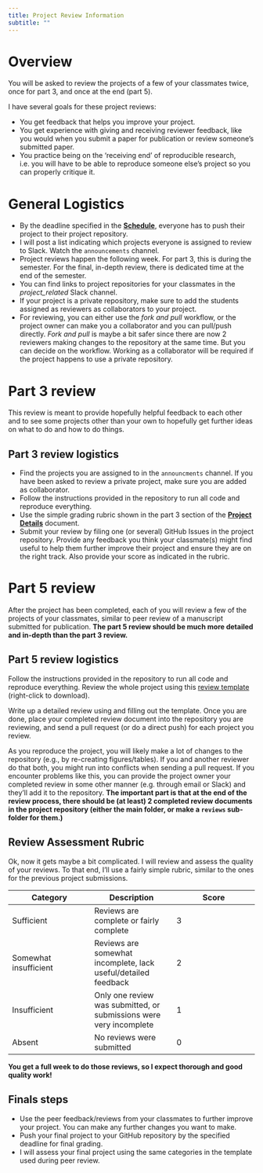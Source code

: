 ```yaml
---
title: Project Review Information 
subtitle: ""
---
```


# Overview

You will be asked to review the projects of a few of your classmates
twice, once for part 3, and once at the end (part 5).

I have several goals for these project reviews:

-   You get feedback that helps you improve your project.
-   You get experience with giving and receiving reviewer feedback, like
    you would when you submit a paper for publication or review
    someone's submitted paper.
-   You practice being on the 'receiving end' of reproducible research,
    i.e. you will have to be able to reproduce someone else's project so
    you can properly critique it.

# General Logistics

-   By the deadline specified in the
    [**Schedule**](../courseinfo/Course_Schedule.qmd), everyone has to
    push their project to their project repository.
-   I will post a list indicating which projects everyone is assigned to
    review to Slack. Watch the `announcements` channel.
-   Project reviews happen the following week. For part 3, this is
    during the semester. For the final, in-depth review, there is
    dedicated time at the end of the semester.
-   You can find links to project repositories for your classmates in
    the *project_related* Slack channel.
-   If your project is a private repository, make sure to add the
    students assigned as reviewers as collaborators to your project.
-   For reviewing, you can either use the *fork and pull* workflow, or
    the project owner can make you a collaborator and you can pull/push
    directly. *Fork and pull* is maybe a bit safer since there are now 2
    reviewers making changes to the repository at the same time. But you
    can decide on the workflow. Working as a collaborator will be
    required if the project happens to use a private repository.

# Part 3 review

This review is meant to provide hopefully helpful feedback to each other
and to see some projects other than your own to hopefully get further
ideas on what to do and how to do things.

## Part 3 review logistics

-   Find the projects you are assigned to in the `announcments` channel.
    If you have been asked to review a private project, make sure you
    are added as collaborator.
-   Follow the instructions provided in the repository to run all code
    and reproduce everything.
-   Use the simple grading rubric shown in the part 3 section of the
    [**Project Details**](Project_Details.qmd#sec-part-3) document.
-   Submit your review by filing one (or several) GitHub Issues in the
    project repository. Provide any feedback you think your classmate(s)
    might find useful to help them further improve their project and
    ensure they are on the right track. Also provide your score as
    indicated in the rubric.

# Part 5 review

After the project has been completed, each of you will review a few of
the projects of your classmates, similar to peer review of a manuscript
submitted for publication. **The part 5 review should be much more
detailed and in-depth than the part 3 review.**

## Part 5 review logistics

Follow the instructions provided in the repository to run all code and
reproduce everything. Review the whole project using this [review
template](https://raw.githubusercontent.com/andreashandel/MADAcourse/main/project/templatefiles/Project_Review_Template.qmd)
(right-click to download).

Write up a detailed review using and filling out the template. Once you
are done, place your completed review document into the repository you
are reviewing, and send a pull request (or do a direct push) for each
project you review.

::: note
As you reproduce the project, you will likely make a lot of changes to
the repository (e.g., by re-creating figures/tables). If you and another
reviewer do that both, you might run into conflicts when sending a pull
request. If you encounter problems like this, you can provide the
project owner your completed review in some other manner (e.g. through
email or Slack) and they'll add it to the repository. **The important
part is that at the end of the review process, there should be (at
least) 2 completed review documents in the project repository (either
the main folder, or make a `reviews` sub-folder for them.)**
:::

## Review Assessment Rubric

Ok, now it gets maybe a bit complicated. I will review and assess the
quality of your reviews. To that end, I'll use a fairly simple rubric,
similar to the ones for the previous project submissions.

| **Category**          | **Description**                                                    | **Score** |
|------------------------|------------------------|------------------------|
| Sufficient            | Reviews are complete or fairly complete                            | 3         |
| Somewhat insufficient | Reviews are somewhat incomplete, lack useful/detailed feedback     | 2         |
| Insufficient          | Only one review was submitted, or submissions were very incomplete | 1         |
| Absent                | No reviews were submitted                                          | 0         |

**You get a full week to do those reviews, so I expect thorough and good
quality work!**

## Finals steps

-   Use the peer feedback/reviews from your classmates to further
    improve your project. You can make any further changes you want to
    make.
-   Push your final project to your GitHub repository by the specified
    deadline for final grading.
-   I will assess your final project using the same categories in the
    template used during peer review.
